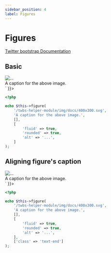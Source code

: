 ```yaml
---
sidebar_position: 4
label: Figures
---
```



# Figures

[Twitter bootstrap Documentation](https://getbootstrap.com/docs/5.1/content/figures/)

## Basic

<Tabs>
<TabItem value="result" label="Result" default>
  <HtmlCode bootstrapVersion="5.1">
      <div dangerouslySetInnerHTML={{ __html: `<figure class="figure">
    <img alt="..." class="figure-img img-fluid rounded" src="/twbs-helper-module/img/docs/400x300.svg">
    <figcaption class="figure-caption">A caption for the above image.</figcaption>
</figure>` }}></div>
  </HtmlCode>
</TabItem>
<TabItem value="source" label="Source">

```php
<?php

echo $this->figure(
    '/twbs-helper-module/img/docs/400x300.svg',
    'A caption for the above image.',
    [],
    [
        'fluid' => true,
        'rounded' => true,
        'alt' => '...',
    ]
);
```

</TabItem>
</Tabs>

## Aligning figure's caption

<Tabs>
<TabItem value="result" label="Result" default>
  <HtmlCode bootstrapVersion="5.1">
      <div dangerouslySetInnerHTML={{ __html: `<figure class="figure">
    <img alt="..." class="figure-img img-fluid rounded" src="/twbs-helper-module/img/docs/400x300.svg">
    <figcaption class="figure-caption text-end">A caption for the above image.</figcaption>
</figure>` }}></div>
  </HtmlCode>
</TabItem>
<TabItem value="source" label="Source">

```php
<?php

echo $this->figure(
    '/twbs-helper-module/img/docs/400x300.svg',
    'A caption for the above image.',
    [],
    [
        'fluid' => true,
        'rounded' => true,
        'alt' => '...',
    ],
    ['class' => 'text-end']
);
```

</TabItem>
</Tabs>


